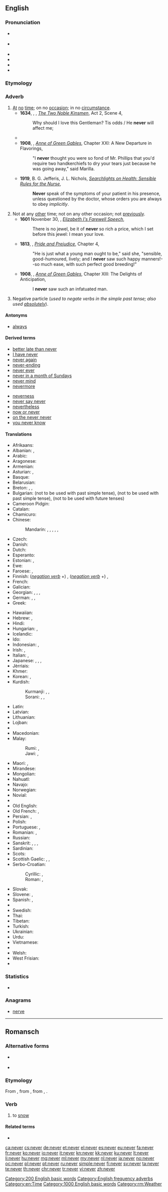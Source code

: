==English==
{{wikipedia}}

===Pronunciation===
* {{a|UK}} {{IPA|/ˈnɛv.ə(ɹ)/}}
* {{a|US}} {{IPA|/ˈnɛvɚ/}}
* {{audio|En-uk-never.ogg|Audio (UK)}}
* {{audio|en-us-never.ogg|Audio (US)}}
* {{rhymes|ɛvə(ɹ)}}
* {{hyphenation|nev|er|lang=en}}

===Etymology===
{{etyl|ang|en}} {{term|næfre||lang=ang}}

===Adverb===
{{en-adv|-}}

# [[at|At]] [[no]] [[time]]; on no [[occasion]]; in no [[circumstance]].
#* '''1634''', {{w||William Shakespeare}}, {{w|John Fletcher}}, ''[[s:The Two Noble Kinsmen/Act 2/Scene 4|The Two Noble Kinsmen]]'', Act 2, Scene 4,
#*: Why should I love this Gentleman? Tis odds / He '''never''' will affect me;
#* {{quote-book|year=1898|author={{w|Winston Churchill (novelist)|Winston Churchill}}
|title={{w|The Celebrity}}|chapter=1
|passage=In the old days, to my commonplace and unobserving mind, he gave no evidences of genius whatsoever. He '''never''' read me any of his manuscripts,&nbsp;[&hellip;], and therefore my lack of detection of his promise may in some degree be pardoned.}}
#* '''1908''', {{w|Lucy Maud Montgomery}}, ''[[s:Anne of Green Gables/Chapter XXI|Anne of Green Gables]]'', Chapter XXI: A New Departure in Flavorings,
#*: "I '''never''' thought you were so fond of Mr. Phillips that you'd require two handkerchiefs to dry your tears just because he was going away," said Marilla.
#* '''1919''', B. G. Jefferis, J. L. Nichols, ''[[s:Searchlights on Health/Sensible Rules for the Nurse|Searchlights on Health: Sensible Rules for the Nurse]]'',
#*: '''Never''' speak of the symptoms of your patient in his presence, unless questioned by the doctor, whose orders you are always to obey ''implicitly''.
#: {{usex|I finally finished, and I '''never''' want to do that again.|lang=en}}
#: {{usex|I repeated the test a hundred times, and '''never''' saw a positive result.|lang=en}}
#: {{usex|I will '''never''' tell.|lang=en}}
# Not at any [[other]] time; not on any other occasion; not [[previously]].
#* '''1601''' Novenber 30, {{w|Elizabeth I of England}}, ''[[s:Elizabeth I's Farewell Speech|Elizabeth I's Farewell Speech]]'',
#*: There is no jewel, be it of '''never''' so rich a price, which I set before this jewel: I mean your love.
#* '''1813''', {{w|Jane Austen}}, ''[[s:Pride and Prejudice/Chapter 4|Pride and Prejudice]]'', Chapter 4,
#*: "He is just what a young man ought to be," said she, "sensible, good-humoured, lively; and I '''never''' saw such happy manners!--so much ease, with such perfect good breeding!"
#* '''1908''', {{w|Lucy Maud Montgomery}}, ''[[s:Anne of Green Gables/Chapter XIII|Anne of Green Gables]]'', Chapter XIII: The Delights of Anticipation,
#*: I '''never''' saw such an infatuated man.
# {{context|colloquial|lang=en}} Negative particle (''used to negate verbs in the simple past tense; also used [[absolutely]]'').
#: {{usex|The police say I stole the car, but I '''never''' did it.|lang=en}}
#: {{usex|You said you were going to mow the lawn today.'' – ''I '''never'''!''|lang=en}}<!--example of "never" used absolutely in this sense-->

====Antonyms====
* [[always]]

====Derived terms====
{{rel-top|terms derived from ''never''}}
* [[better late than never]]
* [[I have never]]
* [[never again]]
* [[never-ending]]
* [[never ever]]
* [[never in a month of Sundays]]
* [[never mind]]
* [[nevermore]]
{{rel-mid}}
* [[neverness]]
* [[never say never]]
* [[nevertheless]]
* [[now or never]]
* [[on the never never]]
* [[you never know]]
{{rel-bottom}}

====Translations====
{{trans-top|at no time}}
* Afrikaans: {{t|af|nooit}}
* Albanian: {{t|sq|kurrë}}, {{t+|sq|asnjëherë}}
* Arabic: {{t|ar|أبدًا|tr='ábadan}}
* Aragonese: {{t|an|nunca}}
* Armenian: {{t|hy|երբեք|tr=erbek’}}
* Asturian: {{t|ast|nunca}}, {{t|ast|enxamás}}
* Basque: {{t+|eu|inoiz ez}}
* Belarusian: {{t|be|ніколі|tr=nikóli|sc=Cyrl}}
* Breton: {{t+|br|nepred}}, {{t|br|morse}}, {{t+|br|biken}} {{qualifier|when talking in the future}} {{t+|br|biskoazh}} {{qualifier|when talking in the past}} {{t+|br|james}}
* Bulgarian: {{t+|bg|никога|tr=níkoga}} (not to be used with past simple tense), {{t+|bg|нивга|tr=nívga}} (not to be used with past simple tense), {{t|bg|така и|tr=taka i}} (not to be used with future tenses)
* Cameroon Pidgin: {{t|wes|neba}}
* Catalan: {{t+|ca|mai}}
* Chamicuro: {{t|ccc|mepolajyaka}}
* Chinese:
*: Mandarin: {{t+|cmn|從未|sc=Hani}}, {{t|cmn|从未|tr=cóngwèi|sc=Hani}}, {{qualifier|in negative sentences}} {{t|cmn|從來|sc=Hani}}, {{t+|cmn|从来|tr=cónglái|sc=Hani}}, {{t+|cmn|不曾|tr=bùcéng|sc=Hani}}, {{t+|cmn|未曾|tr=wèicéng|sc=Hani}}
* Czech: {{t+|cs|nikdy}}
* Danish: {{t+|da|aldrig}}
* Dutch: {{t+|nl|nooit}}
* Esperanto: {{t|eo|neniam}}
* Estonian: {{t|et|iial}}, {{t|et|eales}}
* Ewe: {{t|ee|gbeɖe}}
* Faroese: {{t|fo|ongantíð}}, {{t|fo|aldri}}
* Finnish: (''[[:Category:Finnish negation verb forms|negation verb]]'' +) {{t+|fi|koskaan}}, (''[[:Category:Finnish negation verb forms|negation verb]]'' +) {{t+|fi|ikinä}}, {{t|fi|ei milloinkaan}}
* French: {{t+|fr|jamais}}
* Galician: {{t|gl|xamais}}
* Georgian: {{t|ka|არასოდეს|tr=arasodes|sc=Geor}}, {{t|ka|არასდროს|tr=arasdros|sc=Geor}}, {{t|ka|ვერასოდეს|tr=verasodes|sc=Geor}}, {{t|ka|ვერასდროს|tr=verasdros|sc=Geor}}
* German: {{t+|de|nie}}, {{t+|de|niemals}}, {{t|de|nimmer}}
* Greek: {{t+|el|ποτέ}}
*: {{trreq|grc}}
* Hawaiian: {{t|haw|ʻaʻole}}
* Hebrew: {{t|he|אף פעם}}, {{t|he|לעולם לא}}
* Hindi: {{t|hi|कभी नहीं|tr=kabhī nahī̃|sc=Deva}}
* Hungarian: {{t+|hu|soha}}, {{t+|hu|sohasem}}
* Icelandic: {{t+|is|aldrei}}
* Ido: {{t+|io|nultempe}}
* Indonesian: {{qualifier|in the past or present}} {{t+|id|tidak pernah}}, {{qualifier|in the future}} {{t|id|tidak akan}}
* Irish: {{t|ga|ariamh}}, {{t|ga|go deo}} {{qualifier|after a negative}}
* Italian: {{t|it|giammai}}, {{t+|it|mai}}
* Japanese: {{qualifier|in negative sentences}} {{t|ja|決して|tr=[[けっして]], kesshite}}, {{t|ja|何時でも|tr=[[いつでも]], itsudemo}}, {{t|ja|曾て|tr=[[かつて]], katsute}}, {{t|ja|万々|tr=[[まんまん]], manman, [[ばんばん]], banban}}
* Jèrriais: {{t|roa-jer|janmais}}
* Khmer: {{t|km|មិនដែល|tr=meun dail|sc=Khmr}}
* Korean: {{t+|ko|절대로|tr=jeoldaero|sc=Kore}}, {{t+|ko|결코|tr=gyeolko|sc=Kore}}
* Kurdish:
*: Kurmanji: {{t+|kmr|qet}}, {{t+|kmr|ticar}}, {{t+|kmr|hîç|tr=carekê jî}}
*: Sorani: {{t|ckb|هیچ|sc=ku-Arab}}, {{t|ckb|قه‌د|sc=ku-Arab}}, {{t|ckb|هه‌رگیز|sc=ku-Arab}}
{{trans-mid}}
* Latin: {{t|la|numquam}}
* Latvian: {{t|lv|nekad}}
* Lithuanian: {{t+|lt|niekada}}
* Lojban: {{t|jbo|noroi}}
* {{trreq|lb}}
* Macedonian: {{t|mk|никогаш|tr=níkogaš|sc=Cyrl}}
* Malay:
*: Rumi: {{qualifier|in the past or present}} {{t|ms|tidak pernah}}, {{qualifier|in the future}} {{t|ms|tidak akan}}
*: Jawi: {{qualifier|in the past or present}} {{t|ms|تيدق ڤرنه|sc=Arab}}, {{qualifier|in the future}} {{t|ms|تيدق اکن|sc=Arab}}
* Maori: {{t|mi|kāhore kau}}, {{t|mi|nōhea}}
* Mirandese: {{t|mwl|nunca}}
* Mongolian: {{t|mn|хэзээ ч үгүй|tr=hezee č ügüy|sc=Cyrl}}
* Nahuatl: {{t|nah|ayouica}}
* Navajo: {{t|nv|tsʼídá háadi da}}
* Norwegian: {{t+|no|aldri}}
* Novial: {{t|nov|nultem}}
* {{trreq|oc}}
* Old English: {{t|ang|næfre}}
* Old French: {{t|fro|onques}}, {{t|fro|james}}
* Persian: {{t|fa|هیچ وقت|tr=hič vaqt|sc=fa-Arab}}, {{t+|fa|هرگز|tr=hargez|sc=fa-Arab}} {{qualifier|in a negative clause}}
* Polish: {{t+|pl|nigdy}}
* Portuguese: {{t+|pt|nunca}}, {{t+|pt|jamais}}
* Romanian: {{t+|ro|niciodată}}, {{t+|ro|nicicând}}
* Russian: {{t+|ru|никогда|tr=nikogdá}}
* Sanskrit: {{t|sa|न कदाचित्|tr=ná kadācit|sc=Deva}}, {{t|sa|न कर्हिचित|tr=ná karhicit|sc=Deva}}, {{t|sa|न कदापि|tr=ná kadāpi|sc=Deva}}, {{t|sa|न सदा|tr=ná sadā|sc=Deva}}
* Sardinian: {{t|sc|mai}}
* Scots: {{t|sco|niver}}
* Scottish Gaelic: {{t|gd|a-chaoidh}}, {{t|gd|gu bràth}}, {{t|gd|riamh}}
* Serbo-Croatian:
*: Cyrillic: {{t|sh|никад|sc=Cyrl}}, {{t|sh|никада|sc=Cyrl}}
*: Roman: {{t|sh|nikad}}, {{t|sh|nikada}}
* Slovak: {{t|sk|nikdy}}
* Slovene: {{t|sl|nikóli}}, {{t|sl|níkdar}}
* Spanish: {{t+|es|nunca}}, {{t+|es|jamás}}
* {{trreq|sw}}
* Swedish: {{t+|sv|aldrig}}
* Thai: {{t|th|ไม่เคย|tr=mâi koie}}
* Tibetan: {{t|bo|རྩ་བ་ནས|tr=rtsa ba nas|sc=Tibt}}
* Turkish: {{t+|tr|asla}}
* Ukrainian: {{t|uk|ніколи|tr=nikóly|sc=Cyrl}}
* Urdu: {{t|ur|کبھی نہیں|tr=kabhī nahī̃|sc=ur-Arab}}
* Vietnamese: {{t+|vi|không bao giờ}}
* {{trreq|vo}}
* Welsh: {{t|cy|byth}}
* West Frisian: {{t|fy|nea}}
* {{trreq|yi}}
{{trans-bottom}}

===Statistics===
* {{rank|first|down|good|99|never|shall|most|where}}

===Anagrams===
* [[nerve#English|nerve]]

[[Category:200 English basic words]]
[[Category:English frequency adverbs]]
[[Category:en:Time]]

[[Category:1000 English basic words]]
----

==Romansch==

===Alternative forms===
* {{qualifier|Rumantsch Grischun|Puter|Vallader}} {{l|rm|naiver}}
* {{qualifier|Sursilvan|Surmiran}} {{l|rm|neiver}}

===Etymology===
From {{etyl|VL.|rm}} {{term/t|la|*nivicō}}, from {{etyl|la|rm}} {{term|nix|nix, nivis|lang=la}}, from {{etyl|ine-pro|rm}} {{term/t|ine-pro|*nígʷʰs}}, {{term/t|ine-pro|*snígʷʰs||snow}}.

===Verb===
{{rm-verb}}

# {{context|Sutsilvan|lang=rm}} to [[snow]]

====Related terms====
* {{l|rm|nev}}

[[Category:rm:Weather]]

[[ca:never]]
[[cs:never]]
[[de:never]]
[[et:never]]
[[el:never]]
[[es:never]]
[[eu:never]]
[[fa:never]]
[[fr:never]]
[[ko:never]]
[[io:never]]
[[it:never]]
[[kn:never]]
[[kk:never]]
[[ku:never]]
[[lt:never]]
[[li:never]]
[[hu:never]]
[[mg:never]]
[[ml:never]]
[[my:never]]
[[nl:never]]
[[ja:never]]
[[no:never]]
[[oc:never]]
[[pl:never]]
[[pt:never]]
[[ru:never]]
[[simple:never]]
[[fi:never]]
[[sv:never]]
[[ta:never]]
[[te:never]]
[[th:never]]
[[chr:never]]
[[tr:never]]
[[vi:never]]
[[zh:never]]